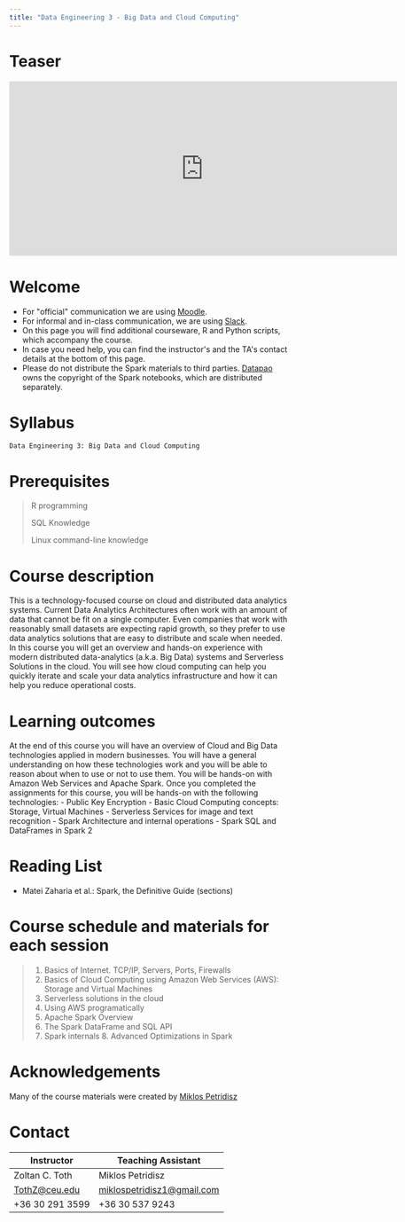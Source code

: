 ```yaml
---
title: "Data Engineering 3 - Big Data and Cloud Computing"
---
```


# Teaser

<iframe width="700" height="315" src="https://www.youtube.com/embed/kAZ8lK224Kw" frameborder="0" allow="accelerometer; autoplay; encrypted-media; gyroscope; picture-in-picture" allowfullscreen></iframe>

# Welcome

* For "official" communication we are using <a href='https://ceulearning.ceu.edu/course/view.php?id=10492' target='_blank'>Moodle</a>.
* For informal and in-class communication, we are using <a href='https://ceu-bizanalytics.slack.com' target='_blank'>Slack</a>. 
* On this page you will find additional courseware, R and Python scripts, which accompany the course.
* In case you need help, you can find the instructor's and the TA's contact details at the bottom of this page.
* Please do not distribute the Spark materials to third parties. <a href='https://datapao.com/'>Datapao</a> owns the copyright of the Spark notebooks, which are distributed separately. 

# Syllabus

    Data Engineering 3: Big Data and Cloud Computing

# Prerequisites 

> R programming 
>
> SQL Knowledge
>
> Linux command-line knowledge 

# Course description
This is a technology-focused course on cloud and distributed data analytics systems. Current Data Analytics Architectures often work with an amount of data that cannot be fit on a single computer. Even companies that work with reasonably small datasets are expecting rapid growth, so they prefer to use data analytics solutions that are easy to distribute and scale when needed. In this course you will get an overview and hands-on experience with modern distributed data-analytics (a.k.a. Big Data) systems and Serverless Solutions in the cloud. You will see how cloud computing can help you quickly iterate and scale your data analytics infrastructure and how it can help you reduce operational costs. 

# Learning outcomes
At the end of this course you will have an overview of Cloud and Big Data technologies applied in modern businesses. You will have a general understanding on how these technologies work and you will be able to reason about when to use or not to use them. You will be hands-on with Amazon Web Services and Apache Spark. Once you completed the assignments for this course, you will be hands-on with the following technologies: - Public Key Encryption - Basic Cloud Computing concepts: Storage, Virtual Machines - Serverless Services for image and text recognition - Spark Architecture and internal operations - Spark SQL and DataFrames in Spark 2 

# Reading List 
- Matei Zaharia et al.: Spark, the Definitive Guide (sections) 

# Course schedule and materials for each session

> 1. Basics of Internet. TCP/IP, Servers, Ports, Firewalls 
> 2. Basics of Cloud Computing using Amazon Web Services (AWS): Storage and Virtual Machines 
> 3. Serverless solutions in the cloud 
> 4. Using AWS programatically
> 5. Apache Spark Overview 
> 6. The Spark DataFrame and SQL API 
> 7. Spark internals 8. Advanced Optimizations in Spark

# Acknowledgements
Many of the course materials were created by <a href="https://www.linkedin.com/in/miklospetridisz/" target="_blank">Miklos Petridisz</a>

# Contact
|Instructor  | Teaching Assistant |
|--|--|
| Zoltan C. Toth | Miklos Petridisz
|TothZ@ceu.edu    | miklospetridisz1@gmail.com
|+36 30 291 3599  | +36 30 537 9243
